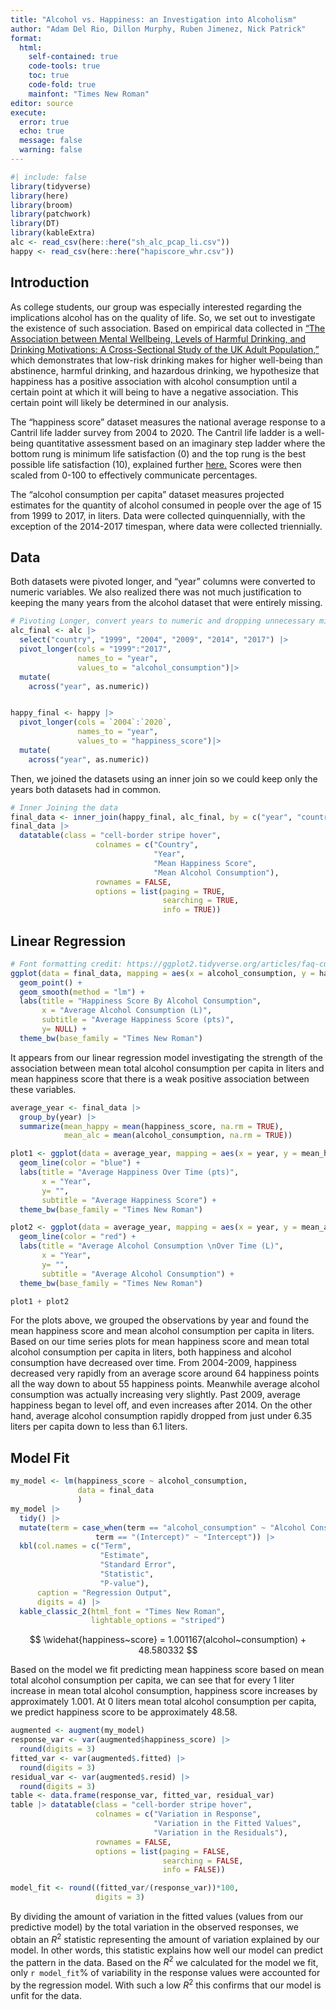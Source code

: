 ```yaml
---
title: "Alcohol vs. Happiness: an Investigation into Alcoholism"
author: "Adam Del Rio, Dillon Murphy, Ruben Jimenez, Nick Patrick"
format:
  html:
    self-contained: true
    code-tools: true
    toc: true
    code-fold: true
    mainfont: "Times New Roman"
editor: source
execute:
  error: true
  echo: true
  message: false
  warning: false
---
```



```r
#| include: false
library(tidyverse)
library(here)
library(broom)
library(patchwork)
library(DT)
library(kableExtra)
alc <- read_csv(here::here("sh_alc_pcap_li.csv"))
happy <- read_csv(here::here("hapiscore_whr.csv"))
```


## Introduction

As college students, our group was especially interested regarding the implications alcohol has on the quality of life. So, we set out to investigate the existence of such association. Based on empirical data collected in [“The Association between Mental Wellbeing, Levels of Harmful Drinking, and Drinking Motivations: A Cross-Sectional Study of the UK Adult Population,”](https://www.ncbi.nlm.nih.gov/pmc/articles/PMC6069385/) which demonstrates that low-risk drinking makes for higher well-being than abstinence, harmful drinking, and hazardous drinking, we hypothesize that happiness has a positive association with alcohol consumption until a certain point at which it will being to have a negative association. This certain point will likely be determined in our analysis.



The “happiness score” dataset measures the national average response to a Cantril life ladder survey from 2004 to 2020. The Cantril life ladder is a well-being quantitative assessment based on an imaginary step ladder where the bottom rung is minimum life satisfaction (0) and the top rung is the best possible life satisfaction (10), explained further [here.](https://news.gallup.com/poll/122453/understanding-gallup-uses-cantril-scale.aspx.) Scores were then scaled from 0-100 to effectively communicate percentages.



The “alcohol consumption per capita” dataset measures projected estimates for the quantity of alcohol consumed in people over the age of 15 from 1999 to 2017, in liters. Data were collected quinquennially, with the exception of the 2014-2017 timespan, where data were collected triennially. 


## Data

Both datasets were pivoted longer, and "year" columns were converted to numeric variables. We also realized there was not much justification to keeping the many years from the alcohol dataset that were entirely missing.

```r
# Pivoting Longer, convert years to numeric and dropping unnecessary missing alcohol columns
alc_final <- alc |> 
  select("country", "1999", "2004", "2009", "2014", "2017") |> 
  pivot_longer(cols = "1999":"2017",
               names_to = "year",
               values_to = "alcohol_consumption")|>  
  mutate(
    across("year", as.numeric))


happy_final <- happy |> 
  pivot_longer(cols = `2004`:`2020`,
               names_to = "year",
               values_to = "happiness_score")|>  
  mutate(
    across("year", as.numeric))
```


Then, we joined the datasets using an inner join so we could keep only the years both datasets had in common.

```r
# Inner Joining the data
final_data <- inner_join(happy_final, alc_final, by = c("year", "country"))
final_data |> 
  datatable(class = "cell-border stripe hover", 
                   colnames = c("Country",
                                "Year",
                                "Mean Happiness Score",
                                "Mean Alcohol Consumption"),
                   rownames = FALSE,
                   options = list(paging = TRUE, 
                                  searching = TRUE, 
                                  info = TRUE))
```


## Linear Regression

```r
# Font formatting credit: https://ggplot2.tidyverse.org/articles/faq-customising.html
ggplot(data = final_data, mapping = aes(x = alcohol_consumption, y = happiness_score)) +
  geom_point() +
  geom_smooth(method = "lm") + 
  labs(title = "Happiness Score By Alcohol Consumption",
       x = "Average Alcohol Consumption (L)",
       subtitle = "Average Happiness Score (pts)",
       y= NULL) +
  theme_bw(base_family = "Times New Roman")
```

It appears from our linear regression model investigating the strength of the association between mean total alcohol consumption per capita in liters and mean happiness score that there is a weak positive association between these variables.

```r
average_year <- final_data |> 
  group_by(year) |> 
  summarize(mean_happy = mean(happiness_score, na.rm = TRUE),
            mean_alc = mean(alcohol_consumption, na.rm = TRUE))

plot1 <- ggplot(data = average_year, mapping = aes(x = year, y = mean_happy)) +
  geom_line(color = "blue") +
  labs(title = "Average Happiness Over Time (pts)",
       x = "Year",
       y= "",
       subtitle = "Average Happiness Score") +
  theme_bw(base_family = "Times New Roman")

plot2 <- ggplot(data = average_year, mapping = aes(x = year, y = mean_alc)) +
  geom_line(color = "red") +
  labs(title = "Average Alcohol Consumption \nOver Time (L)",
       x = "Year",
       y= "",
       subtitle = "Average Alcohol Consumption") +
  theme_bw(base_family = "Times New Roman")

plot1 + plot2 
```

For the plots above, we grouped the observations by year and found the mean happiness score and mean alcohol consumption per capita in liters. Based on our time series plots for mean happiness score and mean total alcohol consumption per capita in liters, both happiness and alcohol consumption have decreased over time. From 2004-2009, happiness decreased very rapidly from an average score around 64 happiness points all the way down to about 55 happiness points. Meanwhile average alcohol consumption was actually increasing very slightly. Past 2009, average happiness began to level off, and even increases after 2014. On the other hand, average alcohol consumption rapidly dropped from just under 6.35 liters per capita down to less than 6.1 liters.

## Model Fit

```r
my_model <- lm(happiness_score ~ alcohol_consumption, 
               data = final_data
               )
my_model |> 
  tidy() |>
  mutate(term = case_when(term == "alcohol_consumption" ~ "Alcohol Consumption",
                   term == "(Intercept)" ~ "Intercept")) |>
  kbl(col.names = c("Term",
                    "Estimate",
                    "Standard Error",
                    "Statistic",
                    "P-value"),
      caption = "Regression Output",
      digits = 4) |>
  kable_classic_2(html_font = "Times New Roman",
                  lightable_options = "striped")
```
$$
\widehat{happiness~score} = 1.001167(alcohol~consumption) + 48.580332
$$

Based on the model we fit predicting mean happiness score based on mean total alcohol consumption per capita, we can see that for every 1 liter increase in mean total alcohol consumption, happiness score increases by approximately 1.001. At 0 liters mean total alcohol consumption per capita, we predict happiness score to be approximately 48.58. 


```r
augmented <- augment(my_model)
response_var <- var(augmented$happiness_score) |>
  round(digits = 3)
fitted_var <- var(augmented$.fitted) |> 
  round(digits = 3)
residual_var <- var(augmented$.resid) |> 
  round(digits = 3)
table <- data.frame(response_var, fitted_var, residual_var)
table |> datatable(class = "cell-border stripe hover", 
                   colnames = c("Variation in Response",
                                "Variation in the Fitted Values",
                                "Variation in the Residuals"),
                   rownames = FALSE,
                   options = list(paging = FALSE, 
                                  searching = FALSE, 
                                  info = FALSE))
```

```r
model_fit <- round((fitted_var/(response_var))*100,
                   digits = 3)
```

By dividing the amount of variation in the fitted values (values from our predictive model) by the total variation in the observed responses, we obtain an $R^{2}$ statistic representing the amount of variation explained by our model. In other words, this statistic explains how well our model can predict the pattern in the data. Based on the $R^{2}$ we calculated for the model we fit, only `r model_fit`% of variability in the response values were accounted for by the regression model. With such a low $R^{2}$ this confirms that our model is unfit for the data.